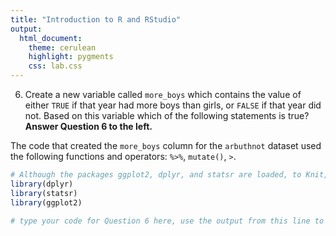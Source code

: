 ```yaml
---
title: "Introduction to R and RStudio"
output:
  html_document: 
    theme: cerulean 
    highlight: pygments
    css: lab.css
---
```


6. Create a new variable called `more_boys` which contains the value of either `TRUE` if that year had more boys than girls, or `FALSE` if that year did not. Based on this  variable which of the following statements is true? <strong>Answer Question 6 to the left.</strong>

The code that created the `more_boys` column for the `arbuthnot` dataset used the following functions and operators: `%>%`, `mutate()`, `>`.

```r
# Although the packages ggplot2, dplyr, and statsr are loaded, to Knit, you must have the library functions in your .Rmd file. Don't erase this code block!
library(dplyr)
library(statsr)
library(ggplot2)
```


```r
# type your code for Question 6 here, use the output from this line to answer Question 6, and Knit

```

